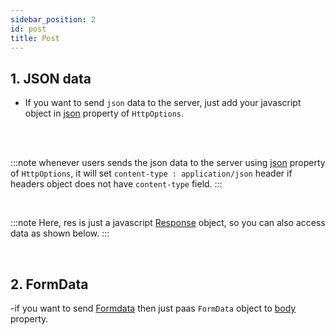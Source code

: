 ```yaml
---
sidebar_position: 2
id: post
title: Post
---
```



## 1. JSON data

- If you want to send `json` data to the server, just add your javascript object in [json](../API/HttpOptions#json) property of `HttpOptions`.

<Json />
<br />
<br />

:::note
whenever users sends the json data to the server using [json](../API/HttpOptions#json) property of `HttpOptions`, it will set `content-type : application/json` header if headers object does not have `content-type` field.
:::

<br />

:::note
Here, res is just a javascript [Response](https://developer.mozilla.org/en-US/docs/Web/API/Response) object, so you can also access data as shown below.
:::

<br />
<JsonResponse />

## 2. FormData

-if you want to send [Formdata](https://developer.mozilla.org/en-US/docs/Web/API/FormData/Using_FormData_Objects) then just paas `FormData` object to [body](https://developer.mozilla.org/en-US/docs/Web/API/Request/body) property.

<FormData />
